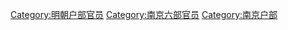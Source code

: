 [[Category:明朝户部官员|Category:明朝户部官员]]
[[Category:南京六部官员|Category:南京六部官员]]
[[Category:南京户部|Category:南京户部]]